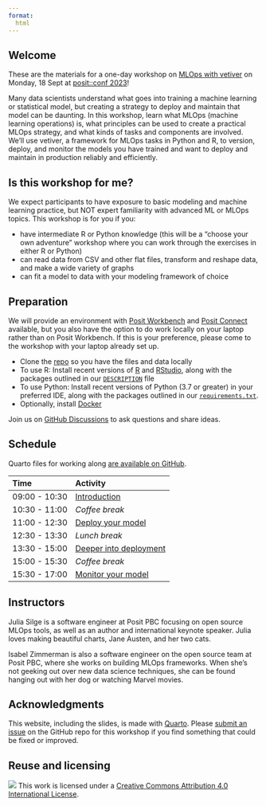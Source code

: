 ```yaml
---
format:
  html
---
```


## Welcome

These are the materials for a one-day workshop on [MLOps with vetiver](https://vetiver.rstudio.com/) on Monday, 18 Sept at [posit::conf 2023](http://pos.it/conf)!

Many data scientists understand what goes into training a machine learning or statistical model, but creating a strategy to deploy and maintain that model can be daunting. In this workshop, learn what MLOps (machine learning operations) is, what principles can be used to create a practical MLOps strategy, and what kinds of tasks and components are involved. We’ll use vetiver, a framework for MLOps tasks in Python and R, to version, deploy, and monitor the models you have trained and want to deploy and maintain in production reliably and efficiently.

## Is this workshop for me? 

We expect participants to have exposure to basic modeling and machine learning practice, but NOT expert familiarity with advanced ML or MLOps topics. This workshop is for you if you:

- have intermediate R or Python knowledge (this will be a "choose your own adventure" workshop where you can work through the exercises in either R or Python)
- can read data from CSV and other flat files, transform and reshape data, and make a wide variety of graphs
- can fit a model to data with your modeling framework of choice

## Preparation

We will provide an environment with [Posit Workbench](https://posit.co/products/enterprise/workbench/) and [Posit Connect](https://posit.co/products/enterprise/connect/) available, but you also have the option to do work locally on your laptop rather than on Posit Workbench. If this is your preference, please come to the workshop with your laptop already set up.

- Clone the [repo](https://github.com/posit-conf-2023/vetiver) so you have the files and data locally
- To use R: Install recent versions of [R](https://cran.r-project.org/) and [RStudio](https://www.rstudio.com/download), along with the packages outlined in our [`DESCRIPTION`](https://github.com/posit-conf-2023/vetiver/blob/main/DESCRIPTION) file
- To use Python: Install recent versions of Python (3.7 or greater) in your preferred IDE, along with the packages outlined in our [`requirements.txt`](https://github.com/posit-conf-2023/vetiver/blob/main/requirements.txt). 
- Optionally, install [Docker](https://docs.docker.com/get-docker/)

Join us on [GitHub Discussions](https://github.com/posit-conf-2023/vetiver/discussions) to ask questions and share ideas.

## Schedule

Quarto files for working along [are available on GitHub](https://github.com/posit-conf-2023/vetiver/tree/main/class-work).

| Time          | Activity         |
| :------------ | :--------------- |
| 09:00 - 10:30 | [Introduction](slides/01-introduction.html)       |
| 10:30 - 11:00 | *Coffee break*   |
| 11:00 - 12:30 | [Deploy your model](slides/02-deploy.html)        |
| 12:30 - 13:30 | *Lunch break*    |
| 13:30 - 15:00 | [Deeper into deployment](slides/03-deploy.html)   |
| 15:00 - 15:30 | *Coffee break*   |
| 15:30 - 17:00 | [Monitor your model](slides/04-monitor.html)      |


## Instructors

Julia Silge is a software engineer at Posit PBC focusing on open source MLOps tools, as well as an author and international keynote speaker. Julia loves making beautiful charts, Jane Austen, and her two cats.

Isabel Zimmerman is also a software engineer on the open source team at Posit PBC, where she works on building MLOps frameworks. When she's not geeking out over new data science techniques, she can be found hanging out with her dog or watching Marvel movies.

## Acknowledgments {.appendix}

This website, including the slides, is made with [Quarto](https://quarto.org/). Please [submit an issue](https://github.com/posit-conf-2023/vetiver/issues) on the GitHub repo for this workshop if you find something that could be fixed or improved.

## Reuse and licensing {.appendix}

![](https://i.creativecommons.org/l/by/4.0/88x31.png) This work is
licensed under a [Creative Commons Attribution 4.0 International
License](https://creativecommons.org/licenses/by/4.0/).
